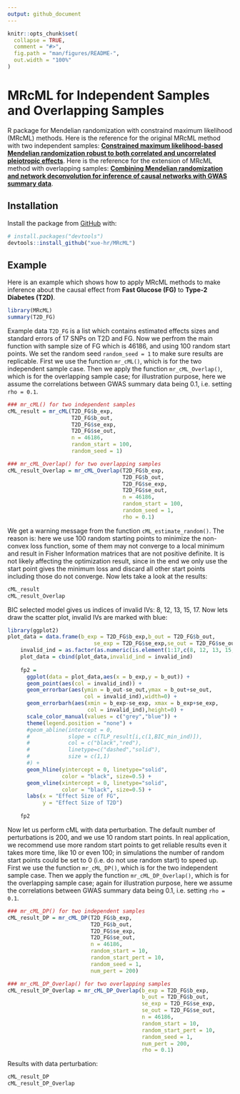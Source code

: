 ```yaml
---
output: github_document
---
```


<!-- README.md is generated from README.Rmd. Please edit that file -->

```r
knitr::opts_chunk$set(
  collapse = TRUE,
  comment = "#>",
  fig.path = "man/figures/README-",
  out.width = "100%"
)
```

# MRcML for Independent Samples and Overlapping Samples

<!-- badges: start -->
<!-- badges: end -->

R package for Mendelian randomization with constraind maximum likelihood (MRcML) methods. Here is the reference for the original MRcML method with two independent samples: [**Constrained maximum likelihood-based Mendelian randomization robust to both correlated and uncorrelated pleiotropic effects**](https://www.cell.com/ajhg/pdfExtended/S0002-9297(21)00219-6).
Here is the reference for the extension of MRcML method with overlapping samples:
[**Combining Mendelian randomization and network deconvolution for inference of causal networks with GWAS summary data**](https://journals.plos.org/plosgenetics/article?id=10.1371/journal.pgen.1010762).

## Installation

<!-- You can install the released version of MRcML from [CRAN](https://CRAN.R-project.org) with:

``` r
install.packages("MRcML")
```
-->
 
Install the package from [GitHub](https://github.com/) with:

``` r
# install.packages("devtools")
devtools::install_github("xue-hr/MRcML")
```
## Example

Here is an example which shows how to apply MRcML methods to make inference about the causal effect from **Fast Glucose (FG)** to **Type-2 Diabetes (T2D)**.

```r
library(MRcML)
summary(T2D_FG)
```

Example data `T2D_FG` is a list which contains estimated effects sizes and standard errors of 17 SNPs on T2D and FG. Now we perfrom the main function with sample size of FG which is 46186, and using 100 random start points. We set the random seed `random_seed = 1` to make sure results are replicable. First we use the function `mr_cML()`, which is for the two independent sample case. Then we apply the function `mr_cML_Overlap()`, which is for the overlapping sample case; for illustration purpose, here we assume the correlations between GWAS summary data being 0.1, i.e. setting `rho = 0.1`.

```r
### mr_cML() for two independent samples
cML_result = mr_cML(T2D_FG$b_exp,
                    T2D_FG$b_out,
                    T2D_FG$se_exp,
                    T2D_FG$se_out,
                    n = 46186,
                    random_start = 100,
                    random_seed = 1)

### mr_cML_Overlap() for two overlapping samples
cML_result_Overlap = mr_cML_Overlap(T2D_FG$b_exp,
                                    T2D_FG$b_out,
                                    T2D_FG$se_exp,
                                    T2D_FG$se_out,
                                    n = 46186,
                                    random_start = 100,
                                    random_seed = 1,
                                    rho = 0.1)

```

We get a warning message from the function `cML_estimate_random()`. The reason is: here we use 100 random starting points to minimize the non-convex loss function, some of them may not converge to a local minimum and result in Fisher Information matrices that are not positive definite. It is not likely affecting the optimization result, since in the end we only use the start point gives the minimum loss and discard all other start points including those do not converge. Now lets take a look at the results:

```r
cML_result
cML_result_Overlap
```

BIC selected model gives us indices of invalid IVs: 8, 12, 13, 15, 17. Now lets draw the scatter plot, invalid IVs are marked with blue:

```r
library(ggplot2)
plot_data = data.frame(b_exp = T2D_FG$b_exp,b_out = T2D_FG$b_out,
                           se_exp = T2D_FG$se_exp,se_out = T2D_FG$se_out)
    invalid_ind = as.factor(as.numeric(is.element(1:17,c(8, 12, 13, 15, 17))))
    plot_data = cbind(plot_data,invalid_ind = invalid_ind)
    
    fp2 = 
      ggplot(data = plot_data,aes(x = b_exp,y = b_out)) +
      geom_point(aes(col = invalid_ind)) + 
      geom_errorbar(aes(ymin = b_out-se_out,ymax = b_out+se_out,
                        col = invalid_ind),width=0) + 
      geom_errorbarh(aes(xmin = b_exp-se_exp, xmax = b_exp+se_exp,
                         col = invalid_ind),height=0) + 
      scale_color_manual(values = c("grey","blue")) + 
      theme(legend.position = "none") + 
      #geom_abline(intercept = 0,
      #            slope = c(TLP_result[i,c(1,BIC_min_ind)]),
      #            col = c("black","red"),
      #            linetype=c("dashed","solid"),
      #            size = c(1,1)
      #) + 
      geom_hline(yintercept = 0, linetype="solid", 
                 color = "black", size=0.5) +
      geom_vline(xintercept = 0, linetype="solid", 
                 color = "black", size=0.5) +
      labs(x = "Effect Size of FG",
           y = "Effect Size of T2D")
    
    fp2

```

Now let us perform cML with data perturbation. The default number of perturbations is 200, and we use 10 random start points. In real application, we recommend use more random start points to get reliable results even it takes more time, like 10 or even 100; in simulations the number of random start points could be set to 0 (i.e. do not use random start) to speed up.
First we use the function `mr_cML_DP()`, which is for the two independent sample case. Then we apply the function `mr_cML_DP_Overlap()`, which is for the overlapping sample case; again for illustration purpose, here we assume the correlations between GWAS summary data being 0.1, i.e. setting `rho = 0.1`.


```r
### mr_cML_DP() for two independent samples
cML_result_DP = mr_cML_DP(T2D_FG$b_exp,
                          T2D_FG$b_out,
                          T2D_FG$se_exp,
                          T2D_FG$se_out,
                          n = 46186,
                          random_start = 10,
                          random_start_pert = 10,
                          random_seed = 1,
                          num_pert = 200)

### mr_cML_DP_Overlap() for two overlapping samples
cML_result_DP_Overlap = mr_cML_DP_Overlap(b_exp = T2D_FG$b_exp,
                                          b_out = T2D_FG$b_out,
                                          se_exp = T2D_FG$se_exp,
                                          se_out = T2D_FG$se_out,
                                          n = 46186,
                                          random_start = 10,
                                          random_start_pert = 10,
                                          random_seed = 1,
                                          num_pert = 200,
                                          rho = 0.1)

```

Results with data perturbation:

```r
cML_result_DP
cML_result_DP_Overlap
```
<!-- You'll still need to render `README.Rmd` regularly, to keep `README.md` up-to-date.

You can also embed plots, for example:

```r
plot(pressure)
```

In that case, don't forget to commit and push the resulting figure files, so they display on GitHub! -->
